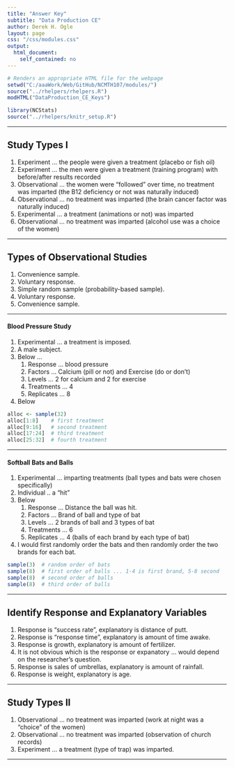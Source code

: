 ```yaml
---
title: "Answer Key"
subtitle: "Data Production CE"
author: Derek H. Ogle
layout: page
css: "/css/modules.css"
output:
  html_document:
    self_contained: no
---
```


```r
# Renders an appropriate HTML file for the webpage
setwd("C:/aaaWork/Web/GitHub/NCMTH107/modules/")
source("../rhelpers/rhelpers.R")
modHTML("DataProduction_CE_Keys")
```

```r
library(NCStats)
source("../rhelpers/knitr_setup.R")
```

----

## Study Types I
1. Experiment ... the people were given a treatment (placebo or fish oil)
1. Experiment ... the men were given a treatment (training program) with before/after results recorded
1. Observational ... the women were "followed" over time, no treatment was imparted (the B12 deficiency or not was naturally induced)
1. Observational ... no treatment was imparted (the brain cancer factor was naturally induced)
1. Experimental ... a treatment (animations or not) was imparted
1. Observational ... no treatment was imparted (alcohol use was a choice of the women)

----

## Types of Observational Studies
1. Convenience sample.
1. Voluntary response.
1. Simple random sample (probability-based sample).
1. Voluntary response.
1. Convenience sample.

----

#### Blood Pressure Study
1. Experimental ... a treatment is imposed.
1. A male subject.
1. Below ...
    1. Response ... blood pressure
    1. Factors ... Calcium (pill or not) and Exercise (do or don't)
    1. Levels ... 2 for calcium and 2 for exercise
    1. Treatments ... 4
    1. Replicates ... 8
1. Below
```r
alloc <- sample(32)
alloc[1:8]    # first treatment
alloc[9:16]   # second treatment
alloc[17:24]  # third treatment
alloc[25:32]  # fourth treatment
```

----

#### Softball Bats and Balls
1. Experimental ... imparting treatments (ball types and bats were chosen specifically)
1. Individual .. a "hit"
1. Below
    1. Response ... Distance the ball was hit.
    1. Factors ... Brand of ball and type of bat
    1. Levels ... 2 brands of ball and 3 types of bat
    1. Treatments ... 6
    1. Replicates ... 4 (balls of each brand by each type of bat)
1. I would first randomly order the bats and then randomly order the two brands for each bat.
```r
sample(3)  # random order of bats
sample(8)  # first order of balls ... 1-4 is first brand, 5-8 second
sample(8)  # second order of balls
sample(8)  # third order of balls
```

----

## Identify Response and Explanatory Variables
1. Response is "success rate", explanatory is distance of putt.
1. Response is "response time", explanatory is amount of time awake.
1. Response is growth, explanatory is amount of fertilizer.
1. It is not obvious which is the response or expanatory ... would depend on the researcher's question.
1. Response is sales of umbrellas, explanatory is amount of rainfall.
1. Response is weight, explanatory is age.

----

## Study Types II
1. Observational ... no treatment was imparted (work at night was a "choice" of the women)
1. Observational ... no treatment was imparted (observation of church records)
1. Experiment ... a treatment (type of trap) was imparted.

----
